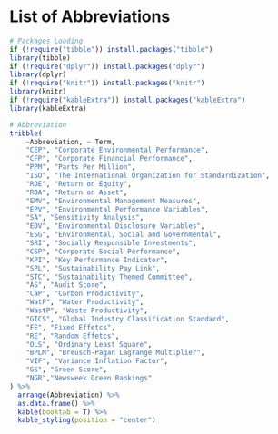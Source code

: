 

# List of Abbreviations {-}

\vspace{2cm}

```r
# Packages Loading
if (!require("tibble")) install.packages("tibble")
library(tibble)
if (!require("dplyr")) install.packages("dplyr")
library(dplyr) 
if (!require("knitr")) install.packages("knitr")
library(knitr)
if (!require("kableExtra")) install.packages("kableExtra")
library(kableExtra)

# Abbreviation
tribble(
    ~Abbreviation, ~ Term,
    "CEP", "Corporate Environmental Performance",
    "CFP", "Corporate Financial Performance",
    "PPM", "Parts Per Million",
    "ISO", "The International Organization for Standardization",
    "ROE", "Return on Equity",
    "ROA", "Return on Asset",
    "EMV", "Environmental Management Measures",
    "EPV", "Environmental Performance Variables",
    "SA", "Sensitivity Analysis",
    "EDV", "Environmental Disclosure Variables",
    "ESG", "Environmental, Social and Governmental",
    "SRI", "Socially Responsible Investments",
    "CSP", "Corporate Social Performance",
    "KPI", "Key Performance Indicator",
    "SPL", "Sustainability Pay Link",
    "STC", "Sustainability Themed Committee",
    "AS", "Audit Score",
    "CaP", "Carbon Productivity",
    "WatP", "Water Productivity",
    "WastP", "Waste Productivity",
    "GICS", "Global Industry Classification Standard",
    "FE", "Fixed Effetcs",
    "RE", "Random Effetcs",
    "OLS", "Ordinary Least Square",
    "BPLM", "Breusch-Pagan Lagrange Multiplier",
    "VIF", "Variance Inflation Factor",
    "GS", "Green Score",
    "NGR","Newsweek Green Rankings"
) %>%
  arrange(Abbreviation) %>%
  as.data.frame() %>%
  kable(booktab = T) %>%
  kable_styling(position = "center")


```